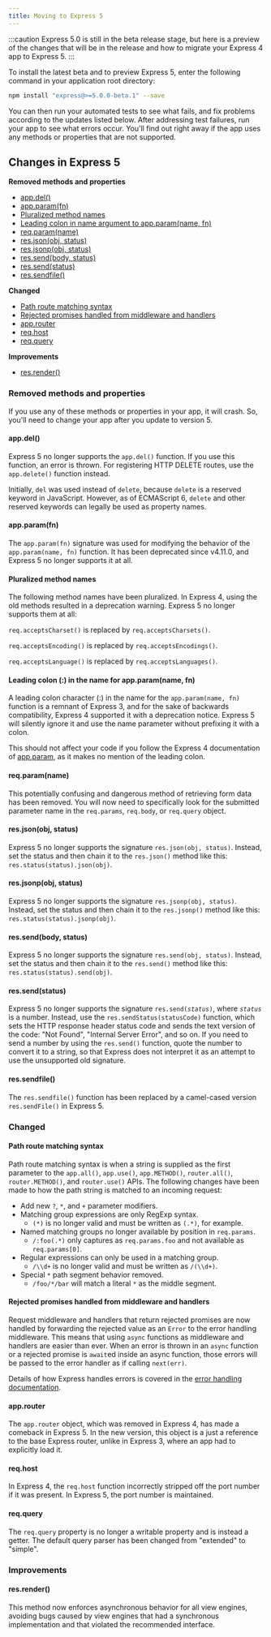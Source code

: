 ```yaml
---
title: Moving to Express 5
---
```


:::caution
Express 5.0 is still in the beta release stage, but here is a preview of the changes that will be in the release and how to migrate your Express 4 app to Express 5.
:::

To install the latest beta and to preview Express 5, enter the following command in your application root directory:

```bash
npm install "express@>=5.0.0-beta.1" --save
```

You can then run your automated tests to see what fails, and fix problems according to the updates listed below. After addressing test failures, run your app to see what errors occur. You'll find out right away if the app uses any methods or properties that are not supported.

## Changes in Express 5

**Removed methods and properties**

<ul class="doclist">
  <li>
    <a href="#app.del">app.del()</a>
  </li>
  <li>
    <a href="#app.param">app.param(fn)</a>
  </li>
  <li>
    <a href="#plural">Pluralized method names</a>
  </li>
  <li>
    <a href="#leading">Leading colon in name argument to app.param(name, fn)</a>
  </li>
  <li>
    <a href="#req.param">req.param(name)</a>
  </li>
  <li>
    <a href="#res.json">res.json(obj, status)</a>
  </li>
  <li>
    <a href="#res.jsonp">res.jsonp(obj, status)</a>
  </li>
  <li>
    <a href="#res.send.body">res.send(body, status)</a>
  </li>
  <li>
    <a href="#res.send.status">res.send(status)</a>
  </li>
  <li>
    <a href="#res.sendfile">res.sendfile()</a>
  </li>
</ul>

**Changed**

<ul class="doclist">
  <li>
    <a href="#path-syntax">Path route matching syntax</a>
  </li>
  <li>
    <a href="#rejected-promises">
      Rejected promises handled from middleware and handlers
    </a>
  </li>
  <li>
    <a href="#app.router">app.router</a>
  </li>
  <li>
    <a href="#req.host">req.host</a>
  </li>
  <li>
    <a href="#req.query">req.query</a>
  </li>
</ul>

**Improvements**

<ul class="doclist">
  <li>
    <a href="#res.render">res.render()</a>
  </li>
</ul>

### Removed methods and properties

If you use any of these methods or properties in your app, it will crash. So, you'll need to change your app after you update to version 5.

#### app.del()

Express 5 no longer supports the `app.del()` function. If you use this function, an error is thrown. For registering HTTP DELETE routes, use the `app.delete()` function instead.

Initially, `del` was used instead of `delete`, because `delete` is a reserved keyword in JavaScript. However, as of ECMAScript 6, `delete` and other reserved keywords can legally be used as property names.

#### app.param(fn)

The `app.param(fn)` signature was used for modifying the behavior of the `app.param(name, fn)` function. It has been deprecated since v4.11.0, and Express 5 no longer supports it at all.

#### Pluralized method names

The following method names have been pluralized. In Express 4, using the old methods resulted in a deprecation warning. Express 5 no longer supports them at all:

`req.acceptsCharset()` is replaced by `req.acceptsCharsets()`.

`req.acceptsEncoding()` is replaced by `req.acceptsEncodings()`.

`req.acceptsLanguage()` is replaced by `req.acceptsLanguages()`.

#### Leading colon (:) in the name for app.param(name, fn)

A leading colon character (:) in the name for the `app.param(name, fn)` function is a remnant of Express 3, and for the sake of backwards compatibility, Express 4 supported it with a deprecation notice. Express 5 will silently ignore it and use the name parameter without prefixing it with a colon.

This should not affect your code if you follow the Express 4 documentation of [app.param](/4x/api.html#app.param), as it makes no mention of the leading colon.

#### req.param(name)

This potentially confusing and dangerous method of retrieving form data has been removed. You will now need to specifically look for the submitted parameter name in the `req.params`, `req.body`, or `req.query` object.

<h4 id="res.json">res.json(obj, status)</h4>

Express 5 no longer supports the signature `res.json(obj, status)`. Instead, set the status and then chain it to the `res.json()` method like this: `res.status(status).json(obj)`.

<h4 id="res.jsonp">res.jsonp(obj, status)</h4>

Express 5 no longer supports the signature `res.jsonp(obj, status)`. Instead, set the status and then chain it to the `res.jsonp()` method like this: `res.status(status).jsonp(obj)`.

<h4 id="res.send.body">res.send(body, status)</h4>

Express 5 no longer supports the signature `res.send(obj, status)`. Instead, set the status and then chain it to the `res.send()` method like this: `res.status(status).send(obj)`.

<h4 id="res.send.status">res.send(status)</h4>

Express 5 no longer supports the signature <code>res.send(<em>status</em>)</code>, where _`status`_ is a number. Instead, use the `res.sendStatus(statusCode)` function, which sets the HTTP response header status code and sends the text version of the code: "Not Found", "Internal Server Error", and so on.
If you need to send a number by using the `res.send()` function, quote the number to convert it to a string, so that Express does not interpret it as an attempt to use the unsupported old signature.

<h4 id="res.sendfile">res.sendfile()</h4>

The `res.sendfile()` function has been replaced by a camel-cased version `res.sendFile()` in Express 5.

### Changed

<h4 id="path-syntax">Path route matching syntax</h4>

Path route matching syntax is when a string is supplied as the first parameter to the `app.all()`, `app.use()`, `app.METHOD()`, `router.all()`, `router.METHOD()`, and `router.use()` APIs. The following changes have been made to how the path string is matched to an incoming request:

- Add new `?`, `*`, and `+` parameter modifiers.
- Matching group expressions are only RegExp syntax.
  - `(*)` is no longer valid and must be written as `(.*)`, for example.
- Named matching groups no longer available by position in `req.params`.
  - `/:foo(.*)` only captures as `req.params.foo` and not available as `req.params[0]`.
- Regular expressions can only be used in a matching group.
  - `/\\d+` is no longer valid and must be written as `/(\\d+)`.
- Special `*` path segment behavior removed.
  - `/foo/*/bar` will match a literal `*` as the middle segment.

<h4 id="rejected-promises">
  Rejected promises handled from middleware and handlers
</h4>

Request middleware and handlers that return rejected promises are now handled by forwarding the rejected value as an `Error` to the error handling middleware. This means that using `async` functions as middleware and handlers are easier than ever. When an error is thrown in an `async` function or a rejected promise is `await`ed inside an async function, those errors will be passed to the error handler as if calling `next(err)`.

Details of how Express handles errors is covered in the [error handling documentation](/en/guide/error-handling.html).

<h4 id="app.router">app.router</h4>

The `app.router` object, which was removed in Express 4, has made a comeback in Express 5. In the new version, this object is a just a reference to the base Express router, unlike in Express 3, where an app had to explicitly load it.

<h4 id="req.host">req.host</h4>

In Express 4, the `req.host` function incorrectly stripped off the port number if it was present. In Express 5, the port number is maintained.

<h4 id="req.query">req.query</h4>

The `req.query` property is no longer a writable property and is instead a getter. The default query parser has been changed from "extended" to "simple".

### Improvements

<h4 id="res.render">res.render()</h4>

This method now enforces asynchronous behavior for all view engines, avoiding bugs caused by view engines that had a synchronous implementation and that violated the recommended interface.
